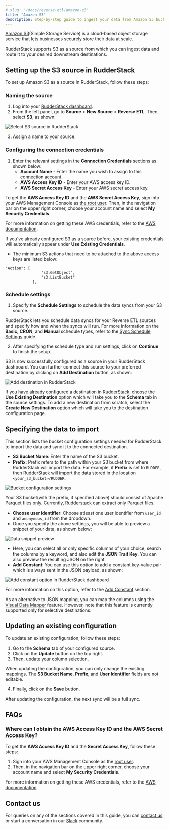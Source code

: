 ```yaml
---
# slug: "/docs/reverse-etl/amazon-s3"
title: "Amazon S3"
description: Step-by-step guide to ingest your data from Amazon S3 bucket into RudderStack.
---
```


[Amazon S3](https://aws.amazon.com/s3/)\(Simple Storage Service\) is a cloud-based object storage service that lets businesses securely store their data at scale.

RudderStack supports S3 as a source from which you can ingest data and route it to your desired downstream destinations.

## Setting up the S3 source in RudderStack

To set up Amazon S3 as a source in RudderStack, follow these steps:

### Naming the source

1. Log into your [RudderStack dashboard](https://app.rudderstack.com).
2. From the left panel, go to **Source** > **New Source** > **Reverse ETL**. Then, select **S3**, as shown:

<img src="../assets/warehouse-actions-sources/select-source.png" alt="Select S3 source in RudderStack" />

3. Assign a name to your source.

### Configuring the connection credentials

1. Enter the relevant settings in the **Connection Credentials** sections as shown below:
   - **Account Name** - Enter the name you wish to assign to this connection account.
   - **AWS Access Key ID** - Enter your AWS access key ID.
   - **AWS Secret Access Key** - Enter your AWS secret access key.

<div class="infoBlock">

To get the <strong>AWS Access Key ID</strong> and the <strong>AWS Secret Access Key</strong>, sign into your AWS Management Console as <a href="https://docs.aws.amazon.com/IAM/latest/UserGuide/console.html#root-user-sign-in-page">the root user</a>. Then, in the navigation bar on the upper right corner, choose your account name and select <strong>My Security Credentials</strong>.

For more information on getting these AWS credentials, refer to the <a href="https://docs.aws.amazon.com/general/latest/gr/aws-sec-cred-types.html">AWS documentation</a>.
</div>

<div class="successBlock">

  If you've already configured S3 as a source before, your existing credentials will automatically appear under <strong>Use Existing Credentials</strong>.
</div>

- The minimum S3 actions that need to be attached to the above access keys are listed below:

```text
"Action": [
                "s3:GetObject",
                "s3:ListBucket"
            ],
```

### Schedule settings

1. Specify the **Schedule Settings** to schedule the data syncs from your S3 source.

<div class="infoBlock">

RudderStack lets you schedule data syncs for your Reverse ETL sources and specify how and when the syncs will run. For more information on the <strong>Basic</strong>, <strong>CRON</strong>, and <strong>Manual</strong> schedule types, refer to the <a href="https://www.rudderstack.com/docs/reverse-etl/common-settings/sync-schedule-settings/">Sync Schedule Settings</a> guide.
</div>

2. After specifying the schedule type and run settings, click on **Continue** to finish the setup.

S3 is now successfully configured as a source in your RudderStack dashboard. You can further connect this source to your preferred destination by clicking on **Add Destination** button, as shown:

<img src="../assets/warehouse-actions-sources/destination.png" alt="Add destination in RudderStack" />

<div class="infoBlock">

If you have already configured a destination in RudderStack, choose the <strong>Use Existing Destination</strong> option which will take you to the <strong>Schema</strong> tab in the source settings. To add a new destination from scratch, select the <strong>Create New Destination</strong> option which will take you to the destination configuration page.
</div>

## Specifying the data to import

This section lists the bucket configuration settings needed for RudderStack to import the data and sync it to the connected destination. 

- **S3 Bucket Name**:  Enter the name of the S3 bucket.
- **Prefix**:  Prefix refers to the path within your S3 bucket from where RudderStack will import the data. For example, if **Prefix** is set to `RUDDER`, then RudderStack will import the data stored in the location `<your_s3_bucket>/RUDDER`.

<img src="../assets/warehouse-actions-sources/s3-bucket-settings.png" alt="Bucket configuration settings" />

<div class="warningBlock">

Your S3 bucket(with the prefix, if specified above) should consist of Apache Parquet files only. Currently, Rudderstack can extract only Parquet files.
</div>

- **Choose user identifier**: Choose atleast one user identifier from `user_id` and `anonymous_id` from the dropdown.
- Once you specify the above settings, you will be able to preview a snippet of your data, as shown below:

<img src="../assets/warehouse-actions-sources/models-data-snippet.png" alt="Data snippet preview" />

- Here, you can select all or only specific columns of your choice, search the columns by a keyword, and also edit the **JSON Trait Key**. You can also preview the resulting JSON on the right.
- **Add Constant**: You can use this option to add a constant key-value pair which is always sent in the JSON payload, as shown:

<img src="../assets/warehouse-actions-sources/add-constant.png" alt="Add constant option in RudderStack dashboard" />

<div class="infoBlock">

For more information on this option, refer to the <a href="https://rudderstack.com/docs/reverse-etl/common-settings/importing-data-using-tables#add-constant">Add Constant</a> section.
</div>

<div class="infoBlock">

As an alternative to JSON mapping, you can map the columns using the <a href="https://www.rudderstack.com/docs/reverse-etl/features/visual-data-mapper/">Visual Data Mapper</a> feature. However, note that this feature is currently supported only for selective destinations.
</div>

## Updating an existing configuration

To update an existing configuration, follow these steps:

1. Go to the **Schema** tab of your configured source.
2. Click on the **Update** button on the top right.
3. Then, update your column selection.

<div class="warningBlock">

When updating the configuration, you can only change the existing mappings. The <strong>S3 Bucket Name</strong>, <strong>Prefix</strong>, and <strong>User Identifier</strong> fields are not editable.
</div>

4. Finally, click on the **Save** button.

<div class="infoBlock">

After updating the configuration, the next sync will be a full sync.
</div>

## FAQs

### Where can I obtain the AWS Access Key ID and the AWS Secret Access Key?

To get the **AWS Access Key ID** and the **Secret Access Key**, follow these steps:

1. Sign into your AWS Management Console as the [root user](https://docs.aws.amazon.com/IAM/latest/UserGuide/console.html#root-user-sign-in-page).
2. Then, in the navigation bar on the upper right corner, choose your account name and select **My Security Credentials**.

<div class="infoBlock">

For more information on getting these AWS credentials, refer to the <a href="https://docs.aws.amazon.com/general/latest/gr/aws-sec-cred-types.html">AWS documentation</a>.
</div>

## Contact us

For queries on any of the sections covered in this guide, you can [contact us](mailto:%20docs@rudderstack.com) or start a conversation in our [Slack](https://rudderstack.com/join-rudderstack-slack-community) community.
